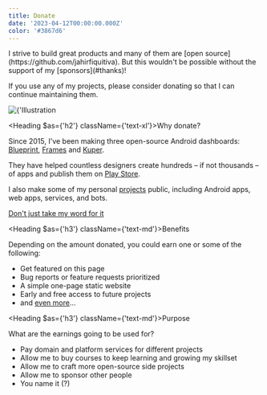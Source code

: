 ```yaml
---
title: Donate
date: '2023-04-12T00:00:00.000Z'
color: '#3867d6'
---
```


<div className="grid grid-cols-1 gap-8 tablet-sm:-mb-24 tablet-sm:items-center tablet-sm:gap-16 tablet-sm:[grid-template-columns:1fr_auto] max-w-full">
<div className="flex flex-col gap-8 flex-1">
I strive to build great products and many of them are [open source](https://github.com/jahirfiquitiva). But this wouldn't be possible without the support of my [sponsors](#thanks)!

If you use any of my projects, please consider donating so that I can continue maintaining them.

</div>
<Image
  src={'/static/images/donate/3.png'}
  alt={'Illustration of person with big heart'}
  size={144}
  className="[grid-row:1] tablet-sm:[grid-column:2] max-w-[192px] !my-0 tablet-sm:!-mt-8 mx-auto -scale-x-100 filter drop-shadow-doodle" />
</div>

<Heading $as={'h2'} className={'text-xl'}>Why donate?</Heading>

Since 2015, I've been making three open-source Android dashboards: [Blueprint](https://github.com/jahirfiquitiva/blueprint), [Frames](https://github.com/jahirfiquitiva/frames) and [Kuper](https://github.com/jahirfiquitiva/kuper).

They have helped countless designers create hundreds – if not thousands – of apps and publish them on [Play Store](https://play.google.com/store/search?q=Jahir%20Fiquitiva&c=apps).

I also make some of my personal [projects](/projects) public, including Android apps, web apps, services, and bots.

[Don't just take my word for it](#testimonials)

<Heading $as={'h3'} className={'text-md'}>Benefits</Heading>

Depending on the amount donated, you could earn one or some of the following:

- Get featured on this page
- Bug reports or feature requests prioritized
- A simple one-page static website
- Early and free access to future projects
- and [even more](https://github.com/sponsors/jahirfiquitiva/)…

<Heading $as={'h3'} className={'text-md'}>Purpose</Heading>

What are the earnings going to be used for?

- Pay domain and platform services for different projects
- Allow me to buy courses to keep learning and growing my skillset
- Allow me to craft more open-source side projects
- Allow me to sponsor other people
- You name it (?)
